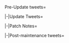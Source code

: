 <tabber>Pre-Update tweets=
{{MultiTweet
|MultiTweetID = preUpdate
|color = #ace
|title = Pre Update

|link01 = https://twitter.com/KanColle_STAFF/status/1185011108924416000
|JP01 = 提督の皆さん、お疲れさまです！<br>
次回「艦これ」稼働全サーバ群メンテナンス＆アップデートは、来週金曜日を予定しています。今年は秋刀魚が不漁ではありますが…現在ある実装準備も鋭意進めています。本日も美味しい金曜カレーを食べて、曜日感覚と元気を補給して頑張ってまいりましょう！
|EN01 = Greetings, admirals!<br>
The next KanColle server maintenance & update are slated for Friday next week. Sauries are scarce this year, but... we're still  working on bringing them back in some shape or form. Meanwhile we're going to enjoy our Friday curry and replenish some energy as the week is coming to an end.
|TL01 = [[User:Admiral Mikado|Admiral Mikado]]

|link02 = https://twitter.com/KanColle_STAFF/status/1186841344586575872
|JP02 = 提督の皆さん、お疲れさまです！<br>
呉に行かれた提督も大変お疲れさまでした！「艦これ」次回の稼働全サーバ群メンテナンス＆アップデートは、今週金曜日10/25(金)実施を予定しています。今秋は秋刀魚が不漁ではありますが…でも、大丈夫！本日も元気に頑張ってまいりましょう！
|EN02 = Greetings, admirals!<br>
A huge thank you to all the admirals who visited Kure! The next KanColle server maintenance & update are slated for this Friday (25th October). Sauries are scarce this time around, but fret not! We got this!
|TL02 = [[User:Admiral Mikado|Admiral Mikado]]

|link03 = https://twitter.com/KanColle_STAFF/status/1186842717411659776
|JP03 = 「艦これ」稼働全サーバ群は、【10/25(金)】に重メンテナンス＆アップデートを実施予定です(サーバ保守・データの整合性確認＆バックアップ等も実施します)。そして…今年は秋刀魚が不漁ではありますが、大丈夫！鰯が比較的豊漁です！今秋は【鎮守府秋刀魚＆鰯祭り】を期間限定実装予定です！

|link04 = https://twitter.com/KanColle_STAFF/status/1187161289866350594
|JP04 = 「艦これ」稼働全サーバ群は、明日【10/25(金) AM11:00】より、秋のメンテナンス＆アップデートを実施予定です。メンテ完了時刻は、同日【22:00】を予定しています。提督の皆さん、お手数をお掛けします。ご協力、どうぞよろしくお願い致します！
|EN04 = The autumn season's server maintenance & update are slated to begin tomorrow (25th October) at 11:00. The maintenance is planned to end at 22:00. We apologise for the inconvenience and hope for your cooperation.
|TL04 = [[User:Admiral Mikado|Admiral Mikado]]

|link05 = https://twitter.com/KanColle_STAFF/status/1187528840886677504
|JP05 = 「艦これ」稼働全サーバ群は、本日この後【11:00】より、秋の重メンテナンス＆アップデートに突入致します。同メンテナンス完了時刻は、【22:00】を予定しています。提督の皆さん、お手数をお掛けして恐縮です。メンテ突入前にブラウザを閉じ、「艦これ」を一旦終了して頂けますと幸いです。
|EN05 = The KanColle servers will go offline for the large autumn season maintenance & update starting today at 11:00. We apologise for the inconvenience. We kindly ask you to close the game before the maintenance begins.
|TL05 = [[User:Admiral Mikado|Admiral Mikado]]

}}

|-|Update Tweets=
{{MultiTweet
|MultiTweetID = Update
|color = #ace
|title = Update
|TL = [[User:Admiral Mikado|Admiral Mikado]]

|link01 = https://twitter.com/KanColle_STAFF/status/1187549481203421184
|JP01 = メンテナンス状況：稼働各サーバ群は、秋の重メンテナンス＆アップデートに突入しました！<br>
「艦これ」稼働全サーバ群は重メンテナンス＆アップデート作業に突入、同初期シークエンスを開始しました！進捗状況は随時お知らせするように努めます。本日もお互いに頑張ってまいりましょう！
|EN01 = Maintenance status: Servers are now down for the large autumn season maintenance & update!<br>
We have just entered the first phase of our work on the large KanColle server maintenance & update! We'll try to keep you posted on our progress.

|link02 = https://twitter.com/KanColle_STAFF/status/1187588899956117504
|JP02 = メンテナンス状況：稼働各サーバ群は、メンテナンス＆アップデート作業を実施中です。<br>
現在「艦これ」稼働全サーバ群は、重メンテナンス＆アップデート作業を実施中です。作業は中盤のシークエンスに移行しつつあります。本日のメンテナンス作業に伴うアップデートでは…(続きます)。
|EN02 = Maintenance status: Server maintenance & update in progress.<br>
The KanColle server maintenance & update are currently in progress. We're about to reach the halfway point of our work schedule. In the update that we're carrying out during this maintenance... (TBC)

|link03 = https://twitter.com/KanColle_STAFF/status/1187590627254386688
|JP03 = 艦隊型駆逐艦の主力オブ主力として、陽炎型を改良設計して整備された夕雲型駆逐艦。厳しく哀しい戦いの中で、その全艦が戦没した夕雲型駆逐艦最後の一隻。戦いを傷を癒すことなく、戦艦「大和」、軽巡「矢矧」らと共に沖縄救援のために出撃した、ある夕雲型駆逐艦【改二】改装を実装予定です！
|EN03 = The Yūgumo-class destroyers were built as an improved design of the Kagerō-class and intended as the main force among the main force that were the fleet-type destroyers. Amidst a harsh and excruciating war during which all of them sank in the end, the last surviving Yūgumo-class destroyer sortied on a rescue mission to Okinawa together with the battleship "Yamato" and the light cruiser "Yahagi" without tending to her injuries. Said Yūgumo-class destroyer is receiving her second remodel!

|link04 = https://twitter.com/KanColle_STAFF/status/1187646181561618433
|JP04 = メンテナンス状況：稼働各サーバ群は、メンテナンス＆アップデート作業を実施中です。<br>
現在「艦これ」稼働全サーバ群は、秋の重メンテナンス＆アップデート作業を実施中です。作業は後半のシークエンスに移行しました。今年は残念ながら…秋刀魚はかなりの不漁です。でも、大丈夫！(続きます)
|EN04 = Maintenance status: Server maintenance & update in progress.<br>
The KanColle servers are currently undergoing a heavy autumn season maintenance & update. We have now passed the halfway point of our work schedule. Sauries are unfortunately rather scarce this year. But fret not! (TBC)

|link05 = https://twitter.com/KanColle_STAFF/status/1187650099666542592
|JP05 = 今年は残念ながら「秋刀魚」はかなりの不漁です。でも、大丈夫！【鰯(イワシ)】は比較的豊漁です！本メンテナンスに伴う、アップデート完了を以て、期間限定実装【鎮守府秋刀魚＆鰯祭り】開催予定です！
|EN05 = Sauries are unfortunately rather scarce this year. But fret not! There are plenty of sardines in comparison! With that said, the time-limited "Naval Base Saury & Sardine Festival" is going to begin as soon as the maintenance & update are fini

|link06 = https://twitter.com/KanColle_STAFF/status/1187675923513896961
|JP06 = メンテナンス状況：稼働各サーバ群は、メンテナンス＆アップデート作業を実施中です。<br>
現在「艦これ」稼働全サーバ群は、秋の重メンテナンス＆アップデート作業を実施中です。作業は最終シークエンスの手前まで進捗しています。21:30前後から本日のアップデート情報をお知らせする予定です！
|EN06 = Maintenance status: Server maintenance & update in progress.<br>
The KanColle servers are currently undergoing a heavy autumn season maintenance & update. We're nearing the final phase of our work schedule. We're going to post the patch notes of today's update at around 21:30!

}}

|-|Patch Notes=
{{MultiTweet
|MultiTweetID = patch
|color = #ace
|title = Patch notes
|TL = [[User:Admiral Mikado|Admiral Mikado]]

|link01 = https://twitter.com/KanColle_STAFF/status/1187709402268061697
|JP01 = 本日【10/25(金)】実施中の「艦これ」稼働全サーバ群メンテナンスに伴う、<br>
アップデート情報をお知らせしていきます。<br>
01▼夕雲型駆逐艦「朝霜」【改二】改装の実装<br>
夕雲型駆逐艦「朝霜」のさらなる改装【朝霜改二】を実装します。<br>
※同改装には「戦闘詳報」及び「改装設計図」等が必要です。
|EN01 = We're now going to post the patch notes of the currently still ongoing October 25 server maintenance & update.<br>
01▼ Implementation of Yūgumo-class destroyer Asashimo's second remodel<br>
We're implementing Yūgumo-class destroyer Asashimo's further remodel, "Asashimo K2".<br>
※ Said remodel requires an Action Report and a Blueprint among other things.

|link02 = https://twitter.com/KanColle_STAFF/status/1187709745991274497
|JP02 = 02▼改夕雲型駆逐艦【朝霜改二】の運用特性について<br>
最後の甲型駆逐艦、夕雲型のさらなる改修型である精強な艦隊型駆逐艦【朝霜改二】。様々な装備と共に、夕雲型改二各艦と同様に「12.7cm連装砲D型改二」及び「61cm四連装(酸素)魚雷後期型」の運用によって、戦闘力のさらなる向上が可能です。
|EN02 = 02▼ Regarding remodelled Yūgumo-class destroyer Asashimo K2's unique traits<br>
Asashimo K2 is a powerful fleet-type destroyer that was improved further from the last Type-A destroyers that were the Yūgumo-class. As with several other pieces of equipment, it is possible to increase her combat prowess even further by equipping her with the "12.7cm Twin Gun Mount Model D Kai Ni" as well as "61cm Quadruple (Oxygen) Torpedo Mount Late Model", as is the case with all Yūgumo-class K2 ships.

|link03 = https://twitter.com/KanColle_STAFF/status/1187709921464217602
|JP03 = 03▼【朝霜改二】専用ボイス実装！<br>
戦艦「大和」を護る「矢矧」率いる最後の二水戦の一翼として出撃した「朝霜」。同改二改装【朝霜改二】実装と共に、彼女の母港ボイス、出撃ボイス、被弾ボイスに「朝霜改二」専用ボイスを実装します。
|EN03 = 03▼ Implementation of Asashimo K2-exclusive voice lines!<br>
Asashimo sortied as part of the last DesRon 2 that was led by Yahagi in order to protect the battleship Yamato. We're adding K2-exclusive home port, sortie and damage voice lines.

|link04 = https://twitter.com/KanColle_STAFF/status/1187711238458896384
|JP04 = 04▼「朝霜改」「朝霜改二」に【時報ボイス】実装！<br>
厳しい戦況に次々に斃れていく夕雲型。その中で夕雲型最後の一隻として戦い続けた「朝霜」。【朝霜改二】実装と共に、「朝霜改」「朝霜改二」に【時報ボイス】を実装開始します！あたい達のこと…忘れんなよ……なあ！
|EN04 = 04▼ Implementation of hourly voice lines for Asashimo Kai & K2<br>
One after another the Yūgumo-class met an untimely end during the harsh war. Asashimo was the last one among her sisters to sink, yet she kept fighting until then. Together with her K2 we're also adding hourly voice lines for her Kai and K2 remodels!<br>
" Don't you dare forget us... you hear me!?"

|link05 = https://twitter.com/KanColle_STAFF/status/1187712526152167425
|JP05 = 05▼【家具屋さん】お品書きの更新等 1/2<br>
家具屋さんのお品書きが更新され、下記の季節家具等の取り扱いが開始されます。<br>
・鎮守府秋刀魚祭り<br>
・秋刀魚祭りの壁<br>
・秋刀魚祭りの床板<br>
・鹿のオブジェ<br>
・花飾りのステンドグラス<br>
・小さな観葉植物<br>
・戦艦映画ポスター<br>
・月夜海の蓄音機
|EN05 = 05▼ Furniture shop inventory update 1/2<br>
The furniture shop's inventory has been updated and is now featuring the following seasonal items among other things.<br>
・ Naval Base Saury Festival<br>
・ Saury Festival Wall<br>
・ Saury Festival Floorboard<br>
・ Deer Object d'Art<br>
・ Stained Glass with Flower Decoration<br>
・ Small Decorative Plant<br>
・ Battleship Film Poster<br>
・ Moonlit Sea Gramophone

|link06 = https://twitter.com/KanColle_STAFF/status/1187712608775757824
|JP06 = 06▼【家具屋さん】お品書きの更新等 2/2<br>
・秋刀魚の食卓<br>
・提督の作る食卓<br>
・「赤城」模型と桐箪笥<br>
・航空母艦ステンドグラス<br>
・晩秋の高級和窓<br>
・一九式大漁旗　※鎮守府秋刀魚＆鰯祭り <br>
※今秋新作の大漁旗は、本日から開催される期間限定：鎮守府秋刀魚＆鰯祭りで獲得することが可能です！
|EN06 = 06▼ Furniture shop inventory update 2/2<br>
・ Saury Dining Table<br>
・ Admiral's Home-made Dining Table<br>
・ "Akagi" Model & Paulownia Cabinet<br>
・ Aircraft Carrier Stained Glass<br>
・ Japanese High-quality Late Autumn Window<br>
・ 2019 Big-Catch Flag ※ Naval Base Saury & Sardine Festival<br>
※ This autumn's new big-catch flag can be obtained the time-limited naval base saury & sardine festival that's starting today!

|link07 = https://twitter.com/KanColle_STAFF/status/1187713445610680321
|JP07 = 07▼【鎮守府カウンターバー】秋刀魚＆鰯料理modeに更新開始！<br>
私達の小さな＆大事なこだわり…鎮守府カウンターバーの料理が、秋刀魚料理及び鰯料理modeに全バリエーション新規を含む更新開始です！<br>
※同家具はお酒や料理が出る少し大切な家具です。<br>
※同家具は家具屋さんで入手可能です。
|EN07 = 07▼ Saury & sardine food update for the Naval Base Bar Counter!<br>
Our small yet important obsession, the naval base bar counter's food, has received a massive update with saury and sardine food!<br>
※ It's an important piece of furniture that features booze and food.<br>
※ It is available in the furniture shop.

|link08 = https://twitter.com/KanColle_STAFF/status/1187713532315365377
|JP08 = 08▼今秋は鎮守府「秋刀魚＆鰯」祭り！【秋刀魚漁】【鰯漁】解禁！<br>
鎮守府海域、北方海域を中心とした秋刀魚漁の漁場となるいくつか海域では、艦隊を展開し遊弋する敵艦隊を撃破、同漁場の安全を確保、秋刀魚漁を支援することで、新鮮な旬の【秋刀魚】を獲得することが可能です！
…そしてッ！
|EN08 = 08▼ It's saury & sardine season! Let the festival begin!<br>
Sending your fleets to several saury fishing spots, but mainly the sea near the naval base as well as up north, destroying the patrolling enemy fleets, securing those spots and providing fishing support, you'll be able to catch fresh sauries!<br>
And then...!

|link09 = https://twitter.com/KanColle_STAFF/status/1187713623671443456
|JP09 = 09▼今年は「秋刀魚」が不漁…でも大丈夫！私達には【鰯】があります！<br>
今年は秋刀魚は不漁ですが、安心してください！【鰯】は比較的豊漁です！鎮守府近海を中心に、比較的近海で鰯漁も支援しましょう！鰯漁漁場の安全を確保、漁を支援することで、新鮮な美味しい【鰯】も獲得可能です！
|EN09 = 09▼ Sauries are rather scarce this year... but fret not! We still have sardines!<br>
This year sauries are rather scarce, but don't worry! Sardines are plentiful in comparison! You can also provide sardine fishing support relatively close to base! By securing the sardine fishing spots and providing support there, you can also catch fresh and delicious sardines!

|link10 = https://twitter.com/KanColle_STAFF/status/1187713741674012674
|JP10 = 10▼【秋刀魚漁】支援に適した装備<br>
【秋刀魚漁】支援は有効な装備や艦隊編成がいくつか存在します。また、装備の組み合わせや集中運用による効果も期待できます。<br>
・海を照らし魚群を集める強い光源<br>
・魚群探知を支援できる探信装備<br>
・空から秋刀魚漁を観測/支援する航空機材<br>
他が有効です。
|EN10 = 10▼ Suitable saury fishing equipment<br>
There are several effective equipment and fleet setups for saury fishing. Furthermore, their effectiveness varies depending on the equipment combinations and amount.<br>
・ a strong light source that illuminates the sea hoards schools of fish together<br>
・ sonar equipment that can detect schools of fish<br>
・ aircraft that can spot and support saury fishing spots from the sky

|link11 = https://twitter.com/KanColle_STAFF/status/1187713884565585920
|JP11 = 11▼【鰯漁】支援に適した装備等<br>
【鰯漁】支援は、今年は鰯魚群が豊かなために秋刀魚漁支援より比較的楽ですが、より効果的な支援も可能です。<br>
・魚群探知を支援できる探信装備<br>
・空から魚群を観測/縄による漁を支援する低速な水上機群<br>
・漁支援に適した「海防艦」の複数投入<br>
等も有効です！
|EN11 = 11▼ Suitable sardine fishing equipment<br>
This year there are far more sardines than sauries, so catching them should be somewhat easier, but there are ways to provide even more effective fishing support.<br>
・ sonar equipment that can detect schools of fish<br>
・ slow seaplane squads that can spot schools of fish from the sky as well as catch them with fishing nets<br>
・ several costal defence ships that suitable for fishing support

|link12 = https://twitter.com/KanColle_STAFF/status/1187713951372472321
|JP12 = 12▼【秋刀魚漁】【鰯漁】支援のコツ<br>
漁場となる作戦海域であまり集中的に魚を乱獲すると、海域の漁業資源が痛み、水揚げが激減する場合があります。<br>
・集中的な乱獲はしない<br>
・海洋資源を破壊する爆雷漁は避ける<br>
・漁場や海域を少し休ませて漁業資源の保護を考慮する <br>
等の対策が有効です。
|EN12 = 12▼ Tips for saury & sardine fishing<br>
Excessive and continuous fishing of one particular sea area may hurt that area's resources and can lead to drastically reduced amounts of fish caught.<br>
・ refrain from excessively overfishing a single area<br>
・ avoid using depth charges as they destroy the ocean's natural resources<br>
・ consider taking regular breaks from fishing in a particular area, or fishing in general

|link13 = https://twitter.com/KanColle_STAFF/status/1187714031684993025
|JP13 = 13▼鎮守府秋刀魚祭りBGM実装＆【鎮守府ジュークボックス】更新！<br>
一部の作戦海域が、漁場BGMに期間限定更新されます。<br>
また、「鎮守府ジュークボックス」も曲順が漁業支援modeに更新されます。<br>
♪「鎮守府秋刀魚祭り改三」<br>
♪「艦娘音頭」も、引き続き<br>
どうぞよろしくお願い致します！
|EN13 = 13▼ Naval Base Saury Festival BGM & Naval Base Jukebox update!<br>
Certain maps are receiving time-limited fishing BGM.<br>
Furthermore, the naval base jukebox's track list has been updated with fishing music.<br>
♪ "Naval Base Saury Festival K3"<br>
♪ "Kanmusu Ondo"<br>
Have fun!

|link14 = https://twitter.com/KanColle_STAFF/status/1187714113847193600
|JP14 = 14▼【鎮守府秋刀魚＆鰯祭り】任務群の期間限定実装<br>
鎮守府【秋刀魚＆鰯】祭り期間中は、下記の【新任務】が受託可能です！<br>
秋刀魚漁：今年は不漁？でも…上々ね！<br>
秋刀魚漁：今年は気分が高揚します！他<br>
※アイテムや貴重な装備、最終的には【一九式大漁旗】を獲得可能です！
|EN14 = 14▼ Implementation of time-limited "Naval Base Saury & Sardine Festival" missions<br>
For the duration of the saury & sardine festival you can accept the following missions:<br>
- Saury Fishing: Fish are scarce this year? I can't complain though.<br>
- Saury Fishing: I'm getting excited this year!<br>
etc.<br>
※ You'll be able to obtain items and valuable equipment, and in the end the "2019 Big-Catch Flag"!

|link15 = https://twitter.com/KanColle_STAFF/status/1187714168712876034
|JP15 = 15▼今季【鎮守府秋刀魚＆鰯祭り】特別任務群の期間限定実装！<br>
今季鎮守府秋刀魚＆鰯祭り期間中は、下記【特別任務】も受託可能です！<br>
【特別任務】大丈夫、鰯があるじゃない！<br>
【特別任務】今年は鰯が豊漁なのです！<br>
※特別任務群では【試製甲板カタパルト】などを獲得することも可能です！
|EN15 = 15▼ Implementation of special "Naval Base Saury & Sardine Festival" missions!<br>
For the duration of the saury & sardine festival you can accept the following missions:<br>
- Special Mission: Don't worry, we still have sardines!<br>
- Special Mission: Sardines are plentiful this year!<br>
※ These special missions reward you with a "Prototype Deck Catapult" among other things!

|link16 = https://twitter.com/KanColle_STAFF/status/1187714220227325952
|JP16 = 16▼獲得した【秋刀魚】の活用！<br>
獲得した「秋刀魚」は期間内に【調理】することで、資源や資材、保存が効く【缶詰】などにすることが可能です。【鎮守府秋刀魚＆鰯祭り】今季任務群を達成後、期間中に【調理】をお願いします！<br>
●刺身：資源に！<br>
●塩焼：資材に！<br>
●蒲焼：缶詰に！
|EN16 = 16▼ What to do with caught sauries!<br>
You can turn the sauries you caught into resources, materials, or conserve them in cans by "cooking" them during the event. We advise you to cook them after clearing the Naval Base Saury & Sardine Festival missions but before the event ends.<br>
・　Sashimi: Into resources!<br>
・　Shioyaki: Into materials!<br>
・　Kabayaki: Into canned food!

|link17 = https://twitter.com/KanColle_STAFF/status/1187714277857058816
|JP17 = 17▼獲得した【鰯】も調理！<br>
獲得した「鰯」も期間内に【調理】することで、資源や資材、装備などを獲得することが可能です。【鎮守府秋刀魚＆鰯祭り】今季任務群を達成後、期間中に【調理】をお願いします！<br>
●鰯の刺身：基本！<br>
●鰯のつみれ：美味しい！<br>
●鰯のお寿司：通はこれだ！
|EN17 = 17▼ You can also cook the sardines you caught!<br>
You can turn the sardines you caught resources, materials, equipment etc. by "cooking" them during the event. We advise you to cook them after clearing the Naval Base Saury & Sardine Festival missions but before the event ends.<br>
・　Sardine sashimi: A staple!<br>
・　Sardine fish ball: Yummy!<br>
・　Sardine sushi: For the connoisseurs!

|link18 = https://twitter.com/KanColle_STAFF/status/1187714360686198789
|JP18 = 18▼【海防艦】が期間限定邂逅可能に！<br>
北方漁場警備や船団護衛のために建造され、最期まで奮戦を続けた大切な艦種【海防艦】。「占守型」「択捉型」「日振型」各海防艦、そして甲型駆逐艦「磯風」「朝霜」が、【鎮守府秋刀魚＆鰯祭り】期間中は一部作戦海域で期間限定邂逅可能となります！
|EN18 = 18▼ Coastal defence ships are now time-limited drops!<br>
Coastal defence ships were an important ship type and built for fishing disputes up north and convoy escorts, but kept fighting until the bitter end. All coastal defence ships of the Shimushu-, Etorofu- and Hiburi-class as well as the Type-A destroyers Isokaze and Asashimo can now drop on certain maps for the duration of the Naval Base Saury & Sardine Festival!

|link19 = https://twitter.com/KanColle_STAFF/status/1187714487140278273
|JP19 = 19▼艦娘の一部上方微修正 1/3<br>
以下の艦娘の戦闘パラメータを僅かではありますが、上方微修正します。<br>
「川内改二」【火力max】微修正<br>
「神通改二」【火力max】微修正<br>
「那珂改二」【火力max】微修正<br>
「由良改二」【火力max】微修正<br>
「鬼怒改二」【火力max】微修正
|EN19 = 19▼ Ship girl stats adjustments 1/3<br>
The following ship girls' combat stats have been slightly increased:<br>
Sendai K2: Max Firepower +1<br>
Jintsū K2: Max Firepower +1<br>
Naka K2: Max Firepower +1<br>
Yura K2: Max Firepower +3<br>
Kinu K2: Max Firepower +2

|link20 = https://twitter.com/KanColle_STAFF/status/1187714633844441088
|JP20 = 20▼艦娘の一部上方微修正 2/3<br>
70年以上前の本日レイテ沖海戦で撃沈された歴戦の重巡「鳥海」を含む、以下の艦娘の上方微修正を行います。<br>
「鳥海改二」【火力max】微修正<br>
「藤波改」　【対空max】微修正<br>
「初春改二」【火力max】微修正
|EN20 = 20▼ Ship girl stats adjustments 2/3<br>
Including Chōkai, a heavy cruiser with a long service history that was sunk in the Battle of Leyte Gulf today more than 70 years ago, the following ship girls' stats have been slightly increased<br>
Chōkai K2: Max Firepower +1<br>
Fujinami Kai: Max AA +2<br>
Hatsuharu K2: Max Firepower +1

|link21 = https://twitter.com/KanColle_STAFF/status/1187714818632863744
|JP21 = 21▼艦娘の一部上方微修正 3/3<br>
苦しい戦局の中、末期戦まで戦った以下の艦娘の戦闘パラメータを、僅かではありますが上方微修正します。<br>
「潮改二」　　【火力max】【対空max】微修正<br>
「時雨改二」　【火力max】【対潜max】微修正<br>
「五十鈴改二」【火力max】【対空max】微修正
|EN21 = 21▼ Ship girl stats adjustments 3/3<br>
The combat stats of the following ship girls, who fought until the very end of that excruciating war, have been slightly increased:<br>
Ushio K2: Max Firepower +2, Max AA +2<br>
Shigure K2: Max Firepower +1, Max ASW<br>
Isuzu K2: Max Firepower +2, Max AA +

|link22 = https://twitter.com/KanColle_STAFF/status/1187714939286220801
|JP22 = 22▼艦娘【秋刀魚mode】【F作業mode】【秋の味覚mode】【秋冬の私服mode】等実装開始！<br>
秋も深まってきました！今秋も艦娘「秋刀魚」mode、「F作業」mode、「秋の味覚」mode、「秋冬の私服」mode、「オクトーバーフェスト」mode等、続々実装開始！艦娘と一緒に深まる秋を愉しんでっ！
|EN22 = 22▼ Implementation of "Saury", "Operation F", "A Taste of Autumn", "Autumn/Winter Casual Wear" CGs etc.!<br>
Autumn is still going strong, so once again we're adding the ship girls' "Saury", "Operation F", "A Taste of Autumn", "Autumn/Winter Casual Wear", "Oktoberfest" and many other CGs! We hope you enjoy this autumn with your girls!

|link23 = https://twitter.com/KanColle_STAFF/status/1187715168014192640
|JP23 = 23▼艦娘【秋刀魚】【秋の味覚】、そして【鰯】ボイス、実装開始！<br>
艦娘「秋刀魚」「秋の味覚」「鰯」、そして「ハロウィン」ボイスなども実装開始！世の中はハロウィン？でも、鎮守府では【鎮守府秋刀魚＆鰯祭り】！もちっ！…でも、少しだけハロウィンしてみます？
|EN23 = 23▼ Implementation of "Saury", "A Taste of Autumn" and "Sardine" voice lines!<br>
We're also adding "Saury", "A Taste of Autumn", "Sardine" as well as "Halloween" voice lines among other things! The world is celebrating Halloween, but the naval base the Saury & Sardine Festival? Sure thing! But how about a little bit of Halloween anyway?

|link24 = https://twitter.com/KanColle_STAFF/status/1187715586005983235
|JP24 = 24▼艦娘【ハロウィン】mode！何気に密かに実装！<br>
鎮守府では【鎮守府秋刀魚＆鰯祭り！】…でも、少しだけハロウィンしてみるっぽい？従来の艦娘ハロウィンmodeに加え、「夕立/夕立改」及び「夕立改二」に限定【ハロウィン】mode及び同限定ボイスを呉帰りに緊急実装！<br>
秋はがるるぅ…ぽいっ？
|EN24 = 24▼ Surprise implementation of Halloween CGs!<br>
The naval base is busy with the Saury & Sardine Festival, but what about, like, a lil' bit of Halloween? In addition to all previously available Halloween CGs Yūdachi (Kai/K2) is joining in on the fun, with corresponding voice lines!<br>
"Autumn is, like, grrr... right?

}}

|-|Post-maintenance tweets=
{{MultiTweet
|MultiTweetID = postmaint
|color = #ace
|title = Post-maintenance tweets

|link01 = https://twitter.com/KanColle_STAFF/status/1187716207060733952
|JP01 = 本日実施「艦これ」稼働全サーバ群、秋の重メンテナンス＆アップデート、作業完了しました！<br>
今秋の「艦これ」と「艦娘」たち……そして「秋刀魚」と美味しい「鰯」！提督の皆さん、今秋もどうぞよろしくお願い致します！
|EN01 = 

}}
</tabber>